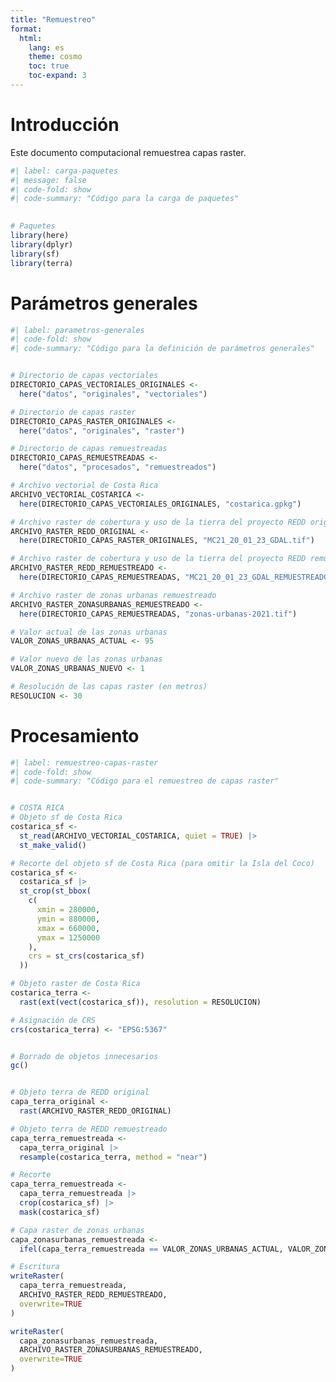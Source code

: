 ```yaml
---
title: "Remuestreo"
format: 
  html:
    lang: es
    theme: cosmo
    toc: true
    toc-expand: 3
---
```


# Introducción
Este documento computacional remuestrea capas raster.

```r
#| label: carga-paquetes
#| message: false
#| code-fold: show
#| code-summary: "Código para la carga de paquetes"
 

# Paquetes
library(here)
library(dplyr)
library(sf)
library(terra)
```

# Parámetros generales

```r
#| label: parametros-generales
#| code-fold: show
#| code-summary: "Código para la definición de parámetros generales"


# Directorio de capas vectoriales
DIRECTORIO_CAPAS_VECTORIALES_ORIGINALES <- 
  here("datos", "originales", "vectoriales")

# Directorio de capas raster
DIRECTORIO_CAPAS_RASTER_ORIGINALES <- 
  here("datos", "originales", "raster")

# Directorio de capas remuestreadas
DIRECTORIO_CAPAS_REMUESTREADAS <- 
  here("datos", "procesados", "remuestreados")

# Archivo vectorial de Costa Rica
ARCHIVO_VECTORIAL_COSTARICA <- 
  here(DIRECTORIO_CAPAS_VECTORIALES_ORIGINALES, "costarica.gpkg")

# Archivo raster de cobertura y uso de la tierra del proyecto REDD original
ARCHIVO_RASTER_REDD_ORIGINAL <- 
  here(DIRECTORIO_CAPAS_RASTER_ORIGINALES, "MC21_20_01_23_GDAL.tif")

# Archivo raster de cobertura y uso de la tierra del proyecto REDD remuestreado
ARCHIVO_RASTER_REDD_REMUESTREADO <- 
  here(DIRECTORIO_CAPAS_REMUESTREADAS, "MC21_20_01_23_GDAL_REMUESTREADO.tif")

# Archivo raster de zonas urbanas remuestreado
ARCHIVO_RASTER_ZONASURBANAS_REMUESTREADO <- 
  here(DIRECTORIO_CAPAS_REMUESTREADAS, "zonas-urbanas-2021.tif")

# Valor actual de las zonas urbanas
VALOR_ZONAS_URBANAS_ACTUAL <- 95

# Valor nuevo de las zonas urbanas
VALOR_ZONAS_URBANAS_NUEVO <- 1

# Resolución de las capas raster (en metros)
RESOLUCION <- 30
```

# Procesamiento

```r
#| label: remuestreo-capas-raster
#| code-fold: show
#| code-summary: "Código para el remuestreo de capas raster"


# COSTA RICA
# Objeto sf de Costa Rica
costarica_sf <-
  st_read(ARCHIVO_VECTORIAL_COSTARICA, quiet = TRUE) |>
  st_make_valid()

# Recorte del objeto sf de Costa Rica (para omitir la Isla del Coco)
costarica_sf <- 
  costarica_sf |>
  st_crop(st_bbox(
    c(
      xmin = 280000, 
      ymin = 880000, 
      xmax = 660000, 
      ymax = 1250000
    ), 
    crs = st_crs(costarica_sf)
  ))

# Objeto raster de Costa Rica
costarica_terra <-
  rast(ext(vect(costarica_sf)), resolution = RESOLUCION)

# Asignación de CRS
crs(costarica_terra) <- "EPSG:5367"


# Borrado de objetos innecesarios
gc()


# Objeto terra de REDD original
capa_terra_original <-
  rast(ARCHIVO_RASTER_REDD_ORIGINAL)

# Objeto terra de REDD remuestreado
capa_terra_remuestreada <-
  capa_terra_original |>
  resample(costarica_terra, method = "near")

# Recorte
capa_terra_remuestreada <-
  capa_terra_remuestreada |>
  crop(costarica_sf) |>
  mask(costarica_sf)

# Capa raster de zonas urbanas
capa_zonasurbanas_remuestreada <-
  ifel(capa_terra_remuestreada == VALOR_ZONAS_URBANAS_ACTUAL, VALOR_ZONAS_URBANAS_NUEVO, NA)

# Escritura
writeRaster(
  capa_terra_remuestreada,
  ARCHIVO_RASTER_REDD_REMUESTREADO,
  overwrite=TRUE
)

writeRaster(
  capa_zonasurbanas_remuestreada,
  ARCHIVO_RASTER_ZONASURBANAS_REMUESTREADO,
  overwrite=TRUE
)
```
